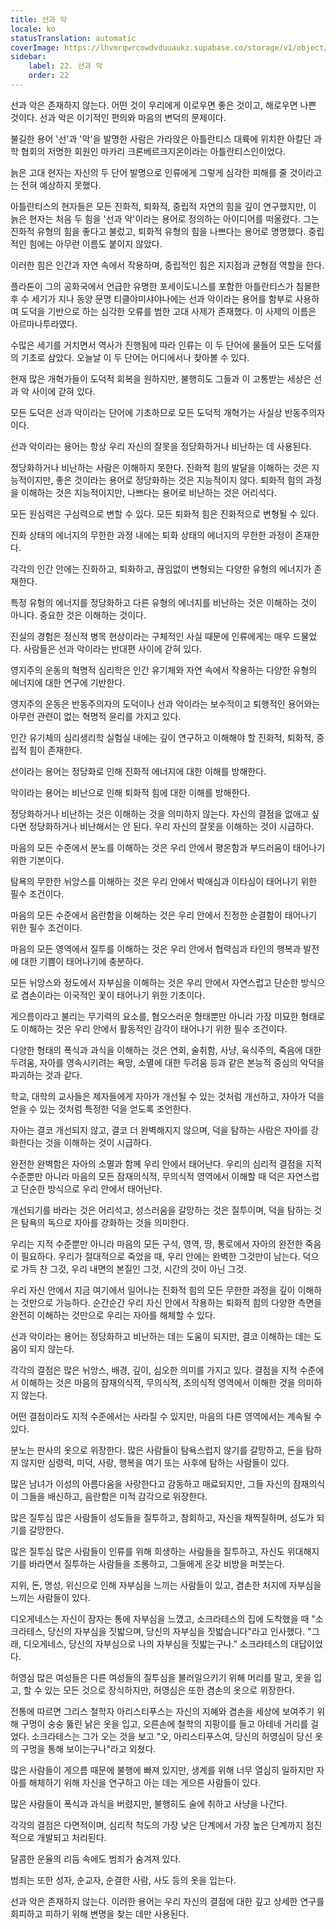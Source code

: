 ```yaml
---
title: 선과 악
locale: ko
statusTranslation: automatic
coverImage: https://lhvmrqwrcowdvduuaukz.supabase.co/storage/v1/object/public/strapi-uploads/small_cover-educacion-fundamental.webp-2d51a7828a2b1309555be27f7e2a61a0.webp
sidebar:
    label: 22. 선과 악
    order: 22
---
```

선과 악은 존재하지 않는다. 어떤 것이 우리에게 이로우면 좋은 것이고, 해로우면 나쁜 것이다. 선과 악은 이기적인 편의와 마음의 변덕의 문제이다.

불길한 용어 '선'과 '악'을 발명한 사람은 가라앉은 아틀란티스 대륙에 위치한 아칼단 과학 협회의 저명한 회원인 마카리 크론베르크지온이라는 아틀란티스인이었다.

늙은 고대 현자는 자신의 두 단어 발명으로 인류에게 그렇게 심각한 피해를 줄 것이라고는 전혀 예상하지 못했다.

아틀란티스의 현자들은 모든 진화적, 퇴화적, 중립적 자연의 힘을 깊이 연구했지만, 이 늙은 현자는 처음 두 힘을 '선과 악'이라는 용어로 정의하는 아이디어를 떠올렸다. 그는 진화적 유형의 힘을 좋다고 불렀고, 퇴화적 유형의 힘을 나쁘다는 용어로 명명했다. 중립적인 힘에는 아무런 이름도 붙이지 않았다.

이러한 힘은 인간과 자연 속에서 작용하며, 중립적인 힘은 지지점과 균형점 역할을 한다.

플라톤이 그의 공화국에서 언급한 유명한 포세이도니스를 포함한 아틀란티스가 침몰한 후 수 세기가 지나 동양 문명 티클야미샤야나에는 선과 악이라는 용어를 함부로 사용하여 도덕을 기반으로 하는 심각한 오류를 범한 고대 사제가 존재했다. 이 사제의 이름은 아르마나투라였다.

수많은 세기를 거치면서 역사가 진행됨에 따라 인류는 이 두 단어에 물들어 모든 도덕률의 기초로 삼았다. 오늘날 이 두 단어는 어디에서나 찾아볼 수 있다.

현재 많은 개혁가들이 도덕적 회복을 원하지만, 불행히도 그들과 이 고통받는 세상은 선과 악 사이에 갇혀 있다.

모든 도덕은 선과 악이라는 단어에 기초하므로 모든 도덕적 개혁가는 사실상 반동주의자이다.

선과 악이라는 용어는 항상 우리 자신의 잘못을 정당화하거나 비난하는 데 사용된다.

정당화하거나 비난하는 사람은 이해하지 못한다. 진화적 힘의 발달을 이해하는 것은 지능적이지만, 좋은 것이라는 용어로 정당화하는 것은 지능적이지 않다. 퇴화적 힘의 과정을 이해하는 것은 지능적이지만, 나쁘다는 용어로 비난하는 것은 어리석다.

모든 원심력은 구심력으로 변할 수 있다. 모든 퇴화적 힘은 진화적으로 변형될 수 있다.

진화 상태의 에너지의 무한한 과정 내에는 퇴화 상태의 에너지의 무한한 과정이 존재한다.

각각의 인간 안에는 진화하고, 퇴화하고, 끊임없이 변형되는 다양한 유형의 에너지가 존재한다.

특정 유형의 에너지를 정당화하고 다른 유형의 에너지를 비난하는 것은 이해하는 것이 아니다. 중요한 것은 이해하는 것이다.

진실의 경험은 정신적 병목 현상이라는 구체적인 사실 때문에 인류에게는 매우 드물었다. 사람들은 선과 악이라는 반대편 사이에 갇혀 있다.

영지주의 운동의 혁명적 심리학은 인간 유기체와 자연 속에서 작용하는 다양한 유형의 에너지에 대한 연구에 기반한다.

영지주의 운동은 반동주의자의 도덕이나 선과 악이라는 보수적이고 퇴행적인 용어와는 아무런 관련이 없는 혁명적 윤리를 가지고 있다.

인간 유기체의 심리생리학 실험실 내에는 깊이 연구하고 이해해야 할 진화적, 퇴화적, 중립적 힘이 존재한다.

선이라는 용어는 정당화로 인해 진화적 에너지에 대한 이해를 방해한다.

악이라는 용어는 비난으로 인해 퇴화적 힘에 대한 이해를 방해한다.

정당화하거나 비난하는 것은 이해하는 것을 의미하지 않는다. 자신의 결점을 없애고 싶다면 정당화하거나 비난해서는 안 된다. 우리 자신의 잘못을 이해하는 것이 시급하다.

마음의 모든 수준에서 분노를 이해하는 것은 우리 안에서 평온함과 부드러움이 태어나기 위한 기본이다.

탐욕의 무한한 뉘앙스를 이해하는 것은 우리 안에서 박애심과 이타심이 태어나기 위한 필수 조건이다.

마음의 모든 수준에서 음란함을 이해하는 것은 우리 안에서 진정한 순결함이 태어나기 위한 필수 조건이다.

마음의 모든 영역에서 질투를 이해하는 것은 우리 안에서 협력심과 타인의 행복과 발전에 대한 기쁨이 태어나기에 충분하다.

모든 뉘앙스와 정도에서 자부심을 이해하는 것은 우리 안에서 자연스럽고 단순한 방식으로 겸손이라는 이국적인 꽃이 태어나기 위한 기초이다.

게으름이라고 불리는 무기력의 요소를, 혐오스러운 형태뿐만 아니라 가장 미묘한 형태로도 이해하는 것은 우리 안에서 활동적인 감각이 태어나기 위한 필수 조건이다.

다양한 형태의 폭식과 과식을 이해하는 것은 연회, 술취함, 사냥, 육식주의, 죽음에 대한 두려움, 자아를 영속시키려는 욕망, 소멸에 대한 두려움 등과 같은 본능적 중심의 악덕을 파괴하는 것과 같다.

학교, 대학의 교사들은 제자들에게 자아가 개선될 수 있는 것처럼 개선하고, 자아가 덕을 얻을 수 있는 것처럼 특정한 덕을 얻도록 조언한다.

자아는 결코 개선되지 않고, 결코 더 완벽해지지 않으며, 덕을 탐하는 사람은 자아를 강화한다는 것을 이해하는 것이 시급하다.

완전한 완벽함은 자아의 소멸과 함께 우리 안에서 태어난다. 우리의 심리적 결점을 지적 수준뿐만 아니라 마음의 모든 잠재의식적, 무의식적 영역에서 이해할 때 덕은 자연스럽고 단순한 방식으로 우리 안에서 태어난다.

개선되기를 바라는 것은 어리석고, 성스러움을 갈망하는 것은 질투이며, 덕을 탐하는 것은 탐욕의 독으로 자아를 강화하는 것을 의미한다.

우리는 지적 수준뿐만 아니라 마음의 모든 구석, 영역, 땅, 통로에서 자아의 완전한 죽음이 필요하다. 우리가 절대적으로 죽었을 때, 우리 안에는 완벽한 그것만이 남는다. 덕으로 가득 찬 그것, 우리 내면의 본질인 그것, 시간의 것이 아닌 그것.

우리 자신 안에서 지금 여기에서 일어나는 진화적 힘의 모든 무한한 과정을 깊이 이해하는 것만으로 가능하다. 순간순간 우리 자신 안에서 작용하는 퇴화적 힘의 다양한 측면을 완전히 이해하는 것만으로 우리는 자아를 해체할 수 있다.

선과 악이라는 용어는 정당화하고 비난하는 데는 도움이 되지만, 결코 이해하는 데는 도움이 되지 않는다.

각각의 결점은 많은 뉘앙스, 배경, 깊이, 심오한 의미를 가지고 있다. 결점을 지적 수준에서 이해하는 것은 마음의 잠재의식적, 무의식적, 초의식적 영역에서 이해한 것을 의미하지 않는다.

어떤 결점이라도 지적 수준에서는 사라질 수 있지만, 마음의 다른 영역에서는 계속될 수 있다.

분노는 판사의 옷으로 위장한다. 많은 사람들이 탐욕스럽지 않기를 갈망하고, 돈을 탐하지 않지만 심령력, 미덕, 사랑, 행복을 여기 또는 사후에 탐하는 사람들이 있다.

많은 남녀가 이성의 아름다움을 사랑한다고 감동하고 매료되지만, 그들 자신의 잠재의식이 그들을 배신하고, 음란함은 미적 감각으로 위장한다.

많은 질투심 많은 사람들이 성도들을 질투하고, 참회하고, 자신을 채찍질하며, 성도가 되기를 갈망한다.

많은 질투심 많은 사람들이 인류를 위해 희생하는 사람들을 질투하고, 자신도 위대해지기를 바라면서 질투하는 사람들을 조롱하고, 그들에게 온갖 비방을 퍼붓는다.

지위, 돈, 명성, 위신으로 인해 자부심을 느끼는 사람들이 있고, 겸손한 처지에 자부심을 느끼는 사람들이 있다.

디오게네스는 자신이 잠자는 통에 자부심을 느꼈고, 소크라테스의 집에 도착했을 때 "소크라테스, 당신의 자부심을 짓밟으며, 당신의 자부심을 짓밟습니다"라고 인사했다. "그래, 디오게네스, 당신의 자부심으로 나의 자부심을 짓밟는구나." 소크라테스의 대답이었다.

허영심 많은 여성들은 다른 여성들의 질투심을 불러일으키기 위해 머리를 말고, 옷을 입고, 할 수 있는 모든 것으로 장식하지만, 허영심은 또한 겸손의 옷으로 위장한다.

전통에 따르면 그리스 철학자 아리스티푸스는 자신의 지혜와 겸손을 세상에 보여주기 위해 구멍이 숭숭 뚫린 낡은 옷을 입고, 오른손에 철학의 지팡이를 들고 아테네 거리를 걸었다. 소크라테스는 그가 오는 것을 보고 "오, 아리스티푸스여, 당신의 허영심이 당신 옷의 구멍을 통해 보이는구나"라고 외쳤다.

많은 사람들이 게으름 때문에 불행에 빠져 있지만, 생계를 위해 너무 열심히 일하지만 자아를 해체하기 위해 자신을 연구하고 아는 데는 게으른 사람들이 있다.

많은 사람들이 폭식과 과식을 버렸지만, 불행히도 술에 취하고 사냥을 나간다.

각각의 결점은 다면적이며, 심리적 척도의 가장 낮은 단계에서 가장 높은 단계까지 점진적으로 개발되고 처리된다.

달콤한 운율의 리듬 속에도 범죄가 숨겨져 있다.

범죄는 또한 성자, 순교자, 순결한 사람, 사도 등의 옷을 입는다.

선과 악은 존재하지 않는다. 이러한 용어는 우리 자신의 결점에 대한 깊고 상세한 연구를 회피하고 피하기 위해 변명을 찾는 데만 사용된다.

